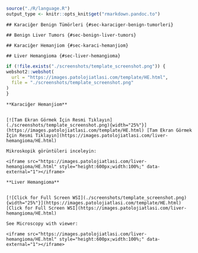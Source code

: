 ```r

source("./R/language.R")
output_type <- knitr::opts_knit$get("rmarkdown.pandoc.to")

```

```asis

## Karaciğer Benign Tümörleri {#sec-karaciger-benign-tumorleri} 

```

```asis

## Benign Liver Tumors {#sec-benign-liver-tumors} 

```

```asis

## Karaciğer Hemanjiom {#sec-karaci-hemanjiom} 

```

```asis

## Liver Hemangioma {#sec-liver-hemangioma} 

```

```r
if (!file.exists("./screenshots/template_screenshot.png")) {
webshot2::webshot(
  url = "https://images.patolojiatlasi.com/template/HE.html",
  file = "./screenshots/template_screenshot.png"
)
}
```

```asis

**Karaciğer Hemanjiom**


[![Tam Ekran Görmek İçin Resmi Tıklayın](./screenshots/template_screenshot.png){width="25%"}](https://images.patolojiatlasi.com/template/HE.html) [Tam Ekran Görmek İçin Resmi Tıklayın](https://images.patolojiatlasi.com/liver-hemangioma/HE.html)

```


```asis

Mikroskopik görüntüleri inceleyin:

<iframe src="https://images.patolojiatlasi.com/liver-hemangioma/HE.html" style="height:600px;width:100%;" data-external="1"></iframe>

```

```asis

**Liver Hemangioma**


[![Click for Full Screen WSI](./screenshots/template_screenshot.png){width="25%"}](https://images.patolojiatlasi.com/template/HE.html) [Click for Full Screen WSI](https://images.patolojiatlasi.com/liver-hemangioma/HE.html)

```

```asis

See Microscopy with viewer: 

<iframe src="https://images.patolojiatlasi.com/liver-hemangioma/HE.html" style="height:600px;width:100%;" data-external="1"></iframe>

```
